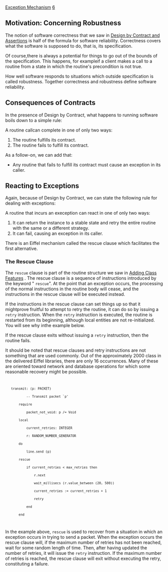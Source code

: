 [[Property:title|Exception Mechanism]]
[[Property:weight|6]]
==Motivation: Concerning Robustness==

The notion of software correctness that we saw in [[Design by Contract and Assertions|Design by Contract and Assertions]]  is half of the formula for software reliability. Correctness covers what the software is supposed to do, that is, its specification. 

Of course,there is always a potential for things to go out of the bounds of the specification. This happens, for exampleif a client makes a call to a routine from a state in which the routine's precondition is not true. 

How well software responds to situations which outside specification is called robustness. Together correctness and robustness define software reliability. 

==Consequences of Contracts==

In the presence of Design by Contract, what happens to running software boils down to a simple rule:

A routine callcan complete in one of only two ways:
# The routine fulfills its contract. 
# The routine fails to fulfill its contract. 

As a follow-on, we can add that:
* Any routine that fails to fulfill its contract must cause an exception in its caller. 

==Reacting to Exceptions==

Again, because of Design by Contract, we can state the following rule for dealing with exceptions:

A routine that incurs an exeception can react in one of only two ways:
# It can return the instance to a stable state and retry the entire routine with the same or a different strategy. 
# It can fail, causing an exception in its caller. 

There is an Eiffel mechanism called the rescue clause which facilitates the first alternative. 

===The Rescue Clause===

The <code> rescue </code> clause is part of the routine structure we saw in [[Adding Class Features|Adding Class Features]] . The rescue clause is a sequence of instructions introduced by the keyword " <code> rescue </code>". At the point that an exception occurs, the processing of the normal instructions in the routine body will cease, and the instructions in the rescue clause will be executed instead. 

If the instructions in the rescue clause can set things up so that it mightprove fruitful to attempt to retry the routine, it can do so by issuing a <code> retry </code> instruction. When the <code> retry </code> instruction is executed, the routine is restarted from its beginning, although local entities are not re-initialized. You will see why inthe example below. 

If the rescue clause exits without issuing a <code> retry </code> instruction, then the routine fails. 

It should be noted that rescue clauses and retry instructions are not something that are used commonly. Out of the approximately 2000 class in the delivered Eiffel libraries, there are only 16 occurrences. Many of these are oriented toward network and database operations for which some reasonable recovery might be possible. 
<code>
	transmit: (p: PACKET)
			-- Transmit packet `p'
		require
			packet_not_void: p /= Void
		local
			current_retries: INTEGER
			r: RANDOM_NUMBER_GENERATOR
		do
			line.send (p)
		rescue
			if current_retries < max_retries then
				r.next
				wait_millisecs (r.value_between (20, 500))
				current_retries := current_retries + 1
				retry
			end
		end
</code>

In the example above, <code> rescue </code> is used to recover from a situation in which an exception occurs in trying to send a packet. When the exception occurs the rescue clause will, if the maximum number of retries has not been reached, wait for some random length of time. Then, after having updated the number of retries, it will issue the <code> retry </code> instruction. If the maximum number of retries is reached, the rescue clause will exit without executing the retry, constituting a failure. 





